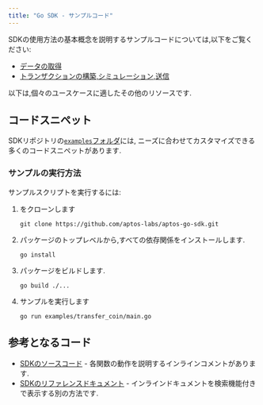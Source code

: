 ```yaml
---
title: "Go SDK - サンプルコード"
---
```


SDKの使用方法の基本概念を説明するサンプルコードについては,以下をご覧ください:






- [データの取得](/ja/build/sdks/go-sdk/fetch-data-via-sdk)
- [トランザクションの構築,シミュレーション,送信](/ja/build/sdks/go-sdk/building-transactions)

以下は,個々のユースケースに適したその他のリソースです.

## コードスニペット

SDKリポジトリの[`examples`フォルダ](https://github.com/aptos-labs/aptos-go-sdk/tree/main/examples)には,
ニーズに合わせてカスタマイズできる多くのコードスニペットがあります.

### サンプルの実行方法

サンプルスクリプトを実行するには:



<Steps>

1. をクローンします

   ```shellscript filename="Terminal"
   git clone https://github.com/aptos-labs/aptos-go-sdk.git
   ```

2. パッケージのトップレベルから,すべての依存関係をインストールします.

   ```shellscript filename="Terminal"
   go install
   ```

3. パッケージをビルドします.

   ```shellscript filename="Terminal"
   go build ./...
   ```

4. サンプルを実行します

   ```shellscript filename="Terminal"
   go run examples/transfer_coin/main.go
   ```

</Steps>



## 参考となるコード

- [SDKのソースコード](https://github.com/aptos-labs/aptos-go-sdk/tree/main) - 各関数の動作を説明するインラインコメントがあります.
- [SDKのリファレンスドキュメント](https://pkg.go.dev/github.com/aptos-labs/aptos-go-sdk) - インラインドキュメントを検索機能付きで表示する別の方法です.
